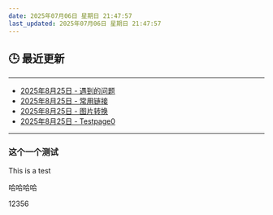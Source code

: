 ```yaml
---
date: 2025年07月06日 星期日 21:47:57
last_updated: 2025年07月06日 星期日 21:47:57
---
```


## 🕒 最近更新

---
- [2025年8月25日 - 遇到的问题](/docs/Issues.mdx)
- [2025年8月25日 - 常用链接](/docs/Links.mdx)
- [2025年8月25日 - 图片转换](/blog/AboutPic)
- [2025年8月25日 - Testpage0](/docs/mydoc/testpage0.mdx)
---

<!-- 其他内容 -->


### 这个一个测试
This is a test

哈哈哈哈


12356
